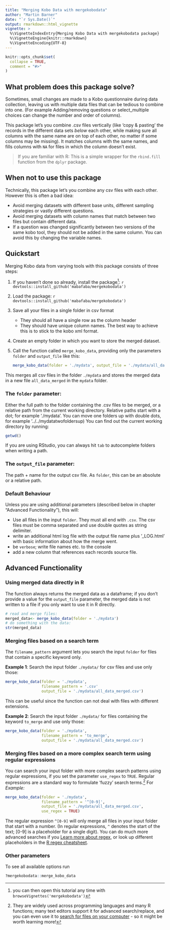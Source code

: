 ```yaml
---
title: "Merging Kobo Data with mergekobodata"
author: "Martin Barner"
date: "`r Sys.Date()`"
output: rmarkdown::html_vignette
vignette: >
  %\VignetteIndexEntry{Merging Kobo Data with mergekobodata package}
  %\VignetteEngine{knitr::rmarkdown}
  %\VignetteEncoding{UTF-8}
---
```


```r
knitr::opts_chunk$set(
  collapse = TRUE,
  comment = "#>"
)
```


## What problem does this package solve?

Sometimes, small changes are made to a Kobo questionnaire during data collection, leaving us with multiple data files that can be tedious to combine into one. (For example Adding/removing questions or select_multiple choices can change the number and order of columns).

This package let's you combine .csv files vertically (like 'copy & pasting' the records in the different data sets _below_ each other, while making sure all columns with the same name are on top of each other, no matter if some columns may be missing). It matches columns with the same names, and fills columns with `NA` for files in which the column doesn't exist.

> If you are familiar with R: This is a simple wrapper for the `rbind.fill` function from the `dplyr` package.

## When not to use this package
Technically, this package let's you combine any csv files with each other. However this is often a bad idea:

- Avoid merging datasets with different base units, different sampling strategies or vastly different questions.
- Avoid merging datasets with column names that match between two files but contain different data.
- If a question was changed significantly between two versions of the same kobo tool, they should not be added in the same column. You can avoid this by changing the variable names.

## Quickstart

Merging Kobo data from varying tools with this package consists of three steps:

1. If you haven't done so already, install the package[^2]:
    ```r
    devtools::install_github('mabafaba/mergekobodata')
    ```
   
    [^2]: you can then open this tutorial any time with `browseVignettes('mergekobodata')`

1. Load the package:
    ```r
    devtools::install_github('mabafaba/mergekobodata')
    ```
    
1. Save all your files in a single folder in csv format
    - They should all have a single row as the column header
    - They should have unique column names. The best way to achieve this is to stick to the kobo xml format.

1. Create an empty folder in which you want to store the merged dataset.

1. Call the function called `merge_kobo_data`, providing only the parameters `folder` and `output_file` like this:

    ```r
    merge_kobo_data(folder = './mydata', output_file = './mydata/all_data_merged.csv')
    ```

This merges all csv files in the folder `./mydata` and stores the merged data in a new file `all_data_merged` in the `mydata` folder.

### The `folder` parameter:
Either the full path to the folder containing the .csv files to be merged, or a relative path from the current working directory. Relative paths start with a dot; for example './mydata'. You can move one folders up with double dots, for example '../../mydatatwofoldersup) You can find out the current working directory by running:
```r
getwd()
```
If you are using RStudio, you can always hit `tab` to autocomplete folders when writing a path.

### The `output_file` parameter:
The path + name for the output csv file. As `folder`, this can be an absolute or a relative path.


### Default Behaviour
Unless you are using additional parameters (described below in chapter "Advanced Functionality"), this will:

- Use all files in the input `folder`. They must all end with `.csv`. The csv files must be comma separated and use double quotes as string delimiter.
- write an additional html log file with the output file name plus '_LOG.html' with basic information about how the merge went.
- be `verbose`; write file names etc. to the console
- add a new column that references each records source file.

## Advanced Functionality

### Using merged data directly in R
The function always returns the merged data as a dataframe; if you don't provide a value for the `output_file` parameter, the merged data is not written to a file if you only want to use it in R directly.

```r
# read and merge files:
merged_data<- merge_kobo_data(folder = './mydata')
# do something with the data:
str(merged_data)
```

### Merging files based on a search term

The `filename_pattern` argument lets you search the input `folder` for files that contain a specific keyword only.

**Example 1**: Search the input folder `./mydata/` for csv files and use only those:

```r
merge_kobo_data(folder = './mydata',
                filename_pattern = '.csv'
                output_file = './mydata/all_data_merged.csv')
```
This can be useful since the function can not deal with files with different extensions.

**Example 2**: Search the input folder `./mydata/` for files containing the keyword `to_merge` and use only those:

```r
merge_kobo_data(folder = './mydata',
                filename_pattern = 'to_merge',
                output_file = './mydata/all_data_merged.csv')
```


### Merging files based on a more complex search term using regular expressions

You can search your input folder with more complex search patterns using regular expressions, if you set the parameter `use_regex` to `TRUE`. Regular expressions are a standard way to formulate 'fuzzy' search terms.[^1]
For *Example:*
```r
merge_kobo_data(folder = './mydata',
                filename_pattern = '^[0-9]',
                output_file = './mydata/all_data_merged.csv',
                use_regex = TRUE)
```


The regular expression `^[0-9]` will only merge all files in your input folder that start with a number. (In regular expressions, `^` denotes the start of the text; [0-9] is a placeholder for a single digit). You can do much more advanced searches if you [Learn more about regex](https://ryanstutorials.net/regular-expressions-tutorial/), or look up different placeholders in the [R regex cheatsheet](https://www.rstudio.com/wp-content/uploads/2016/09/RegExCheatsheet.pdf). 

[^1]: They are widely used across programming languages and many R functions; many text editors support it for advanced search/replace, and you can even use it to [search for files on your computer](https://superuser.com/questions/1123180/how-to-search-files-with-specific-pattern-on-os-x) - so it might be worth learning more!



### Other parameters
To see all available options run
```r
?mergekobodata::merge_kobo_data
```


